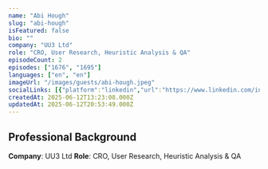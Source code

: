 ```yaml
---
name: "Abi Hough"
slug: "abi-hough"
isFeatured: false
bio: ""
company: "UU3 Ltd"
role: "CRO, User Research, Heuristic Analysis & QA"
episodeCount: 2
episodes: ["1676", "1695"]
languages: ["en", "en"]
imageUrl: "/images/guests/abi-hough.jpeg"
socialLinks: [{"platform":"linkedin","url":"https://www.linkedin.com/in/abihough/"}]
createdAt: 2025-06-12T13:23:08.000Z
updatedAt: 2025-06-12T20:53:49.000Z
---
```


## Professional Background

**Company**: UU3 Ltd
**Role**: CRO, User Research, Heuristic Analysis & QA
